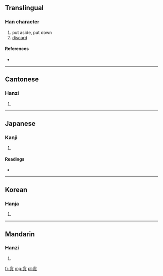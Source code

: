 {{also|置}}
==Translingual==

===Han character===
{{Han char|rn=40|rad=宀|as=10|sn=13|four=3080<sub>1</sub>|canj=十十月金 (JJBC)}}

# put aside, put down
# [[discard]]

====References====
* {{Han ref|kx=0289.270|dkj=07257|dj=0573.180|hdz=20945.090|uh=5BD8|ud=23512|bh=DD49|bd=56649}}

----

==Cantonese==

===Hanzi===
{{yue-hanzi|jyut=zi3|y=ji3}}

# {{defn|Cantonese|sort=宀10}}

----

==Japanese==

===Kanji===
{{ja-kanji|grade=|rs=宀10}}

# {{defn|Japanese|sort=宀10}}

====Readings====
* {{ja-readings|on=[[し]] (shi)|kun=[[おく]] (oku), [[いれる]] (ireru), [[とめる]] (tomeru), [[すこる]] (sukoru)}}

----

==Korean==

===Hanja===
{{ko-hanja|hangeul=치|rv=chi|mr=ch'i}}

# {{defn|Korean|sort=宀10}}

----

==Mandarin==

===Hanzi===
{{cmn-hanzi|pin=[[nìng]] ([[ning4]]), [[zhì]] ([[zhi4]])|wg=ning<sup>4</sup>, chih<sup>4</sup>}}

# {{defn|Mandarin|sort=宀10}}

[[fr:寘]]
[[mg:寘]]
[[pl:寘]]